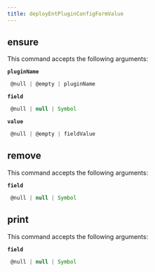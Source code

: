 ```yaml
---
title: deployEntPluginConfigFormValue
---
```


## ensure

This command accepts the following arguments:

**`pluginName`**
```js filename="type"
 @null | @empty | pluginName
```
**`field`**
```js filename="type"
 @null | null | Symbol
```
**`value`**
```js filename="type"
 @null | @empty | fieldValue
```

## remove

This command accepts the following arguments:

**`field`**
```js filename="type"
 @null | null | Symbol
```

## print

This command accepts the following arguments:

**`field`**
```js filename="type"
 @null | null | Symbol
```

